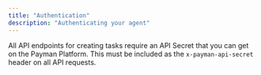 ```yaml
---
title: "Authentication"
description: "Authenticating your agent"
---
```


All API endpoints for creating tasks require an API Secret that you can get on the Payman Platform.  This must be included as the 
`x-payman-api-secret` header on all API requests.